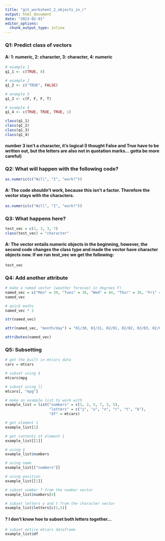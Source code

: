 ```yaml
---
title: "git_worksheet_2_objects_in_r"
output: html_document
date: "2023-02-01"
editor_options: 
  chunk_output_type: inline
---
```


### Q1: Predict class of vectors

#### A: 1: numeric, 2: character, 3: character, 4: numeric

```r
# example 1
q1_1 <- c(TRUE, 8)

# example 2
q1_2 <- c("TRUE", FALSE)

# example 3
q1_3 <- c(F, F, F, T)

# example 4
q1_4 <- c(TRUE, TRUE, TRUE, 1)
```

```r
class(q1_1)
class(q1_2)
class(q1_3)
class(q1_4)
```

#### number 3 isn't a character, it's logical (I thought False and True have to be written out, but the letters are also not in quotation marks... gotta be more careful)

### Q2: What will happen with the following code? 

```r
as.numeric(c("Will", "I", "work?"))
```

#### A: The code shouldn't work, because this isn't a factor. Therefore the vector stays with the characters. 

```r
as.numeric(c("Will", "I", "work?"))
```

### Q3: What happens here? 

```r
test_vec = c(1, 3, 3, 7)
class(test_vec) = "character"
```

#### A: The vector entails numeric objects in the beginning, however, the second code changes the class type and made the vector have character objects now. If we run test_vec we get the following: 

```r
test_vec
```

### Q4: Add another attribute 
```r
# make a named vector (weather forecast in degrees F)
named_vec = c("Mon" = 39, "Tues" = 36, "Wed" = 44, "Thur" = 36, "Fri" = 44, "Sat" = 45, "Sun" = 37)
named_vec
```

```r
# quick maths
named_vec * 2
```

```r
str(named_vec)
```

```r
attr(named_vec, "month/day") = "01/30, 01/31, 02/01, 02/02, 02/03, 02/04, 02/05"  
```

```r
attributes(named_vec)
```
### Q5: Subsetting

```r
# get the built in mtcars data
cars = mtcars

# subset using $
mtcars$mpg
```

```r
# subset using []
mtcars[, "mpg"]
```

```r
# make an example list to work with
example_list = list("numbers" = c(1, 2, 5, 7, 3, 5),
                    "letters" = c("y", "u", "n", "r", "t", "b"),
                    "df" = mtcars)
```

```r
# get element 1
example_list[1]
```

```r
# get contents of element 1
example_list[[1]]
```

```r
# using $
example_list$numbers
```

```r
# using name
example_list[["numbers"]]
```

```r
# using position
example_list[[1]]
```

```r
# subset number 7 from the number vector 
example_list$numbers[4]
```

```r
# subset letters y and t from the character vector
example_list$letters[c(1,5)] 
```

#### ? I don't know hoe to subset both letters together... 

```r
# subset entire mtcars dataframe
example_list$df
```

